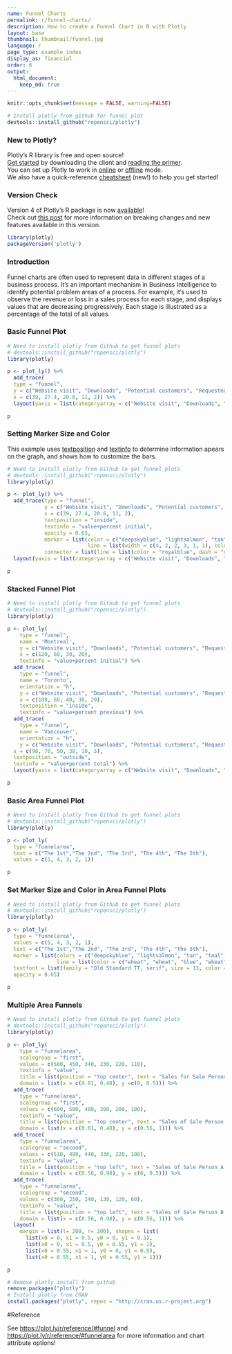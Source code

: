 ```yaml
---
name: Funnel Charts
permalink: r/funnel-charts/
description: How to create a Funnel Chart in R with Plotly
layout: base
thumbnail: thumbnail/funnel.jpg
language: r
page_type: example_index
display_as: financial
order: 6
output:
  html_document:
    keep_md: true
---
```


```r
knitr::opts_chunk$set(message = FALSE, warning=FALSE)
```


```r
# Install plotly from github for funnel plot
devtools::install_github("ropensci/plotly")
```

### New to Plotly?

Plotly's R library is free and open source!<br>
[Get started](https://plot.ly/r/getting-started/) by downloading the client and [reading the primer](https://plot.ly/r/getting-started/).<br>
You can set up Plotly to work in [online](https://plot.ly/r/getting-started/#hosting-graphs-in-your-online-plotly-account) or [offline](https://plot.ly/r/offline/) mode.<br>
We also have a quick-reference [cheatsheet](https://images.plot.ly/plotly-documentation/images/r_cheat_sheet.pdf) (new!) to help you get started!

### Version Check

Version 4 of Plotly's R package is now [available](https://plot.ly/r/getting-started/#installation)!<br>
Check out [this post](http://moderndata.plot.ly/upgrading-to-plotly-4-0-and-above/) for more information on breaking changes and new features available in this version.
```r
library(plotly)
packageVersion('plotly')
```

### Introduction
Funnel charts are often used to represent data in different stages of a business process. It’s an important mechanism in Business Intelligence to identify potential problem areas of a process. For example, it’s used to observe the revenue or loss in a sales process for each stage, and displays values that are decreasing progressively. Each stage is illustrated as a percentage of the total of all values.

### Basic Funnel Plot

```r
# Need to install plotly from Github to get funnel plots
# devtools::install_github("ropensci/plotly")
library(plotly)

p <- plot_ly() %>%
  add_trace(
  type = "funnel",
  y = c("Website visit", "Downloads", "Potential customers", "Requested price", "invoice sent"),
  x = c(39, 27.4, 20.6, 11, 2)) %>%
  layout(yaxis = list(categoryarray = c("Website visit", "Downloads", "Potential customers", "Requested price", "invoice sent")))

p
```


### Setting Marker Size and Color
This example uses [textposition](https://plot.ly/python/reference/#scatter-textposition) and [textinfo](https://plot.ly/python/reference/#funnel-textinfo) to determine information apears on the graph, and shows how to customize the bars.

```r
# Need to install plotly from Github to get funnel plots
# devtools::install_github("ropensci/plotly")
library(plotly)

p <- plot_ly() %>%
  add_trace(type = "funnel",
            y = c("Website visit", "Downloads", "Potential customers", "Requested price", "Finalized"),
            x = c(39, 27.4, 20.6, 11, 2),
            textposition = "inside",
            textinfo = "value+percent initial",
            opacity = 0.65,
            marker = list(color = c("deepskyblue", "lightsalmon", "tan", "teal", "silver"),
                          line = list(width = c(4, 2, 2, 3, 1, 1), color = c("wheat", "wheat", "blue", "wheat", "wheat"))),
            connector = list(line = list(color = "royalblue", dash = "dot", width = 3))) %>%
  layout(yaxis = list(categoryarray = c("Website visit", "Downloads", "Potential customers", "Requested price", "Finalized")))

p
```

### Stacked Funnel Plot

```r
# Need to install plotly from Github to get funnel plots
# devtools::install_github("ropensci/plotly")
library(plotly)

p <- plot_ly(
    type = "funnel",
    name = 'Montreal',
    y = c("Website visit", "Downloads", "Potential customers", "Requested price"),
    x = c(120, 60, 30, 20),
    textinfo = "value+percent initial") %>%
  add_trace(
    type = "funnel",
    name = 'Toronto',
    orientation = "h",
    y = c("Website visit", "Downloads", "Potential customers", "Requested price", "invoice sent"),
    x = c(100, 60, 40, 30, 20),
    textposition = "inside",
    textinfo = "value+percent previous") %>%
  add_trace(
    type = "funnel",
    name = 'Vancouver',
    orientation = "h",
    y = c("Website visit", "Downloads", "Potential customers", "Requested price", "invoice sent", "Finalized"),
  x = c(90, 70, 50, 30, 10, 5),
  textposition = "outside",
  textinfo = "value+percent total") %>%
  layout(yaxis = list(categoryarray = c("Website visit", "Downloads", "Potential customers", "Requested price", "invoice sent", "Finalized")))

p
```

### Basic Area Funnel Plot

```r
# Need to install plotly from Github to get funnel plots
# devtools::install_github("ropensci/plotly")
library(plotly)

p <- plot_ly(
  type = "funnelarea",
  text = c("The 1st","The 2nd", "The 3rd", "The 4th", "The 5th"),
  values = c(5, 4, 3, 2, 1))

p
```
### Set Marker Size and Color in Area Funnel Plots
```r
# Need to install plotly from Github to get funnel plots
# devtools::install_github("ropensci/plotly")
library(plotly)

p <- plot_ly(
  type = "funnelarea",
  values = c(5, 4, 3, 2, 1),
  text = c("The 1st","The 2nd", "The 3rd", "The 4th", "The 5th"),
  marker = list(colors = c("deepskyblue", "lightsalmon", "tan", "teal", "silver"),
                line = list(color = c("wheat", "wheat", "blue", "wheat", "wheat"), width = c(0, 1, 5, 0, 4))),
  textfont = list(family = "Old Standard TT, serif", size = 13, color = "black"),
  opacity = 0.65)

p
```

### Multiple Area Funnels
```r
# Need to install plotly from Github to get funnel plots
# devtools::install_github("ropensci/plotly")
library(plotly)

p <- plot_ly(
    type = "funnelarea",
    scalegroup = "first",
    values = c(500, 450, 340, 230, 220, 110),
    textinfo = "value",
    title = list(position = "top center", text = "Sales for Sale Person A in U.S."),
    domain = list(x = c(0.01, 0.48), y =c(0, 0.5))) %>%
  add_trace(
    type = "funnelarea",
    scalegroup = "first",
    values = c(600, 500, 400, 300, 200, 100),
    textinfo = "value",
    title = list(position = "top center", text = "Sales of Sale Person B in Canada"),
    domain = list(x = c(0.01, 0.48), y = c(0.56, 1))) %>%
  add_trace(
    type = "funnelarea",
    scalegroup = "second",
    values = c(510, 480, 440, 330, 220, 100),
    textinfo = "value",
    title = list(position = "top left", text = "Sales of Sale Person A in Canada"),
    domain = list(x = c(0.56, 0.98), y = c(0, 0.5))) %>%
  add_trace(
    type = "funnelarea",
    scalegroup = "second",
    values = c(360, 250, 240, 130, 120, 60),
    textinfo = "value",
    title = list(position = "top left", text = "Sales of Sale Person B in U.S."),
    domain = list(x = c(0.56, 0.98), y = c(0.56, 1))) %>%
  layout(
    margin = list(l= 200, r= 200), shapes = list(
      list(x0 = 0, x1 = 0.5, y0 = 0, y1 = 0.5),
      list(x0 = 0, x1 = 0.5, y0 = 0.55, y1 = 1),
      list(x0 = 0.55, x1 = 1, y0 = 0, y1 = 0.5),
      list(x0 = 0.55, x1 = 1, y0 = 0.55, y1 = 1)))

p
```

```r
# Remove plotly install from github
remove.packages("plotly")
# Install plotly from CRAN
install.packages("plotly", repos = "http://cran.us.r-project.org")
```

#Reference

See [https://plot.ly/r/reference/#funnel](https://plot.ly/r/reference/#funnel) and [https://plot.ly/r/reference/#funnelarea](https://plot.ly/r/reference/#funnelarea) for more information and chart attribute options!
